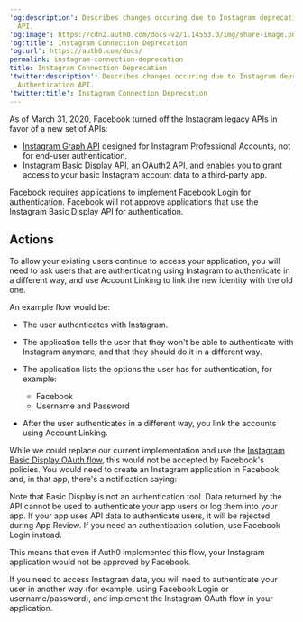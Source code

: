 ---
'og:description': Describes changes occuring due to Instagram deprecating their Authentication
  API.
'og:image': https://cdn2.auth0.com/docs-v2/1.14553.0/img/share-image.png
'og:title': Instagram Connection Deprecation
'og:url': https://auth0.com/docs/
permalink: instagram-connection-deprecation
title: Instagram Connection Deprecation
'twitter:description': Describes changes occuring due to Instagram deprecating their
  Authentication API.
'twitter:title': Instagram Connection Deprecation
---
As of March 31, 2020, Facebook turned off the Instagram legacy APIs in favor of a new set of APIs:

* [Instagram Graph API](https://developers.facebook.com/docs/instagram-api) designed for Instagram Professional Accounts, not for end-user authentication.
* [Instagram Basic Display API](https://developers.facebook.com/docs/instagram-basic-display-api), an OAuth2 API, and enables you to grant access to your basic Instagram account data to a third-party app.

Facebook requires applications to implement Facebook Login for authentication. Facebook will not approve applications that use the Instagram Basic Display API for authentication.

## Actions

To allow your existing users continue to access your application, you will need to ask users that are authenticating using Instagram to authenticate in a different way, and use Account Linking to link the new identity with the old one.

An example flow would be:

* The user authenticates with Instagram.
* The application tells the user that they won't be able to authenticate with Instagram anymore, and that they should do it in a different way.
* The application lists the options the user has for authentication, for example:

  + Facebook
  + Username and Password
* After the user authenticates in a different way, you link the accounts using Account Linking.

While we could replace our current implementation and use the [Instagram Basic Display OAuth flow](https://developers.facebook.com/docs/instagram-basic-display-api/guides/getting-access-tokens-and-permissions), this would not be accepted by Facebook's policies. You would need to create an Instagram application in Facebook and, in that app, there's a notification saying:

<Callout icon="file-lines" color="#0EA5E9" iconType="regular">

Note that Basic Display is not an authentication tool. Data returned by the API cannot be used to authenticate your app users or log them into your app. If your app uses API data to authenticate users, it will be rejected during App Review. If you need an authentication solution, use Facebook Login instead.

</Callout>

This means that even if Auth0 implemented this flow, your Instagram application would not be approved by Facebook.

If you need to access Instagram data, you will need to authenticate your user in another way (for example, using Facebook Login or username/password), and implement the Instagram <Tooltip tip="OAuth 2.0: Authorization framework that defines authorization protocols and workflows." cta="View Glossary" href="/docs/glossary?term=OAuth">OAuth</Tooltip> flow in your application.
